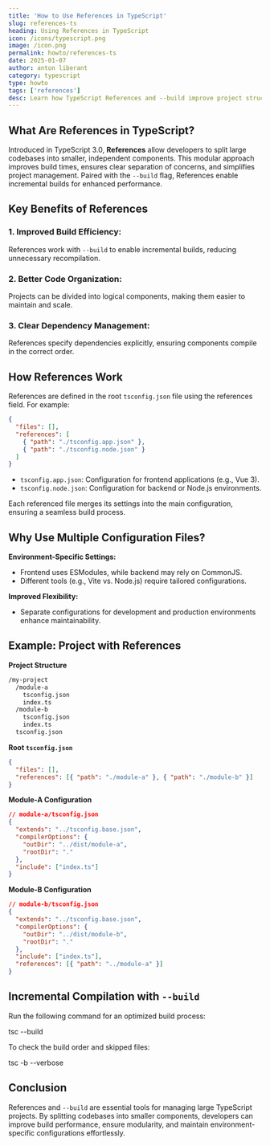 ```yaml
---
title: 'How to Use References in TypeScript'
slug: references-ts
heading: Using References in TypeScript
icon: /icons/typescript.png
image: /icon.png
permalink: howto/references-ts
date: 2025-01-07
author: anton liberant
category: typescript
type: howto
tags: ['references']
desc: Learn how TypeScript References and --build improve project structure, boost build speed, and ensure modular code organization for frontend and backend projects.
---
```


## What Are References in TypeScript?

Introduced in TypeScript 3.0, **References** allow developers to split large codebases into smaller, independent components. This modular approach improves build times, ensures clear separation of concerns, and simplifies project management. Paired with the `--build` flag, References enable incremental builds for enhanced performance.

## Key Benefits of References

### 1. Improved Build Efficiency:

References work with `--build` to enable incremental builds, reducing unnecessary recompilation.

### 2. Better Code Organization:

Projects can be divided into logical components, making them easier to maintain and scale.

### 3. Clear Dependency Management:

References specify dependencies explicitly, ensuring components compile in the correct order.

## How References Work

References are defined in the root `tsconfig.json` file using the references field. For example:

```json
{
  "files": [],
  "references": [
    { "path": "./tsconfig.app.json" },
    { "path": "./tsconfig.node.json" }
  ]
}
```

- `tsconfig.app.json`: Configuration for frontend applications (e.g., Vue 3).
- `tsconfig.node.json`: Configuration for backend or Node.js environments.

Each referenced file merges its settings into the main configuration, ensuring a seamless build process.

## Why Use Multiple Configuration Files?

**Environment-Specific Settings:**

- Frontend uses ESModules, while backend may rely on CommonJS.
- Different tools (e.g., Vite vs. Node.js) require tailored configurations.

**Improved Flexibility:**

- Separate configurations for development and production environments enhance maintainability.

## Example: Project with References

**Project Structure**

```bash
/my-project
  /module-a
    tsconfig.json
    index.ts
  /module-b
    tsconfig.json
    index.ts
  tsconfig.json
```

**Root `tsconfig.json`**

```json
{
  "files": [],
  "references": [{ "path": "./module-a" }, { "path": "./module-b" }]
}
```

**Module-A Configuration**

```json
// module-a/tsconfig.json
{
  "extends": "../tsconfig.base.json",
  "compilerOptions": {
    "outDir": "../dist/module-a",
    "rootDir": "."
  },
  "include": ["index.ts"]
}
```

**Module-B Configuration**

```json
// module-b/tsconfig.json
{
  "extends": "../tsconfig.base.json",
  "compilerOptions": {
    "outDir": "../dist/module-b",
    "rootDir": "."
  },
  "include": ["index.ts"],
  "references": [{ "path": "../module-a" }]
}
```

## Incremental Compilation with `--build`

Run the following command for an optimized build process:

<div className='code-cmd'>tsc --build</div>

To check the build order and skipped files:

<div className='code-cmd'>tsc -b --verbose</div>

## Conclusion

References and `--build` are essential tools for managing large TypeScript projects. By splitting codebases into smaller components, developers can improve build performance, ensure modularity, and maintain environment-specific configurations effortlessly.
